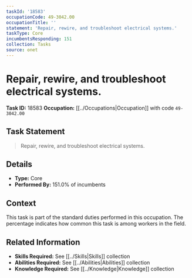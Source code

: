 ```yaml
---
taskId: '18583'
occupationCode: 49-3042.00
occupationTitle: ''
statement: 'Repair, rewire, and troubleshoot electrical systems.'
taskType: Core
incumbentsResponding: 151
collection: Tasks
source: onet
---
```

# Repair, rewire, and troubleshoot electrical systems.

**Task ID:** 18583
**Occupation:** [[../Occupations|Occupation]] with code `49-3042.00`

## Task Statement

> Repair, rewire, and troubleshoot electrical systems.

## Details

- **Type:** Core
- **Performed By:** 151.0% of incumbents

## Context

This task is part of the standard duties performed in this occupation. The percentage indicates how common this task is among workers in the field.

## Related Information

- **Skills Required:** See [[../Skills|Skills]] collection
- **Abilities Required:** See [[../Abilities|Abilities]] collection
- **Knowledge Required:** See [[../Knowledge|Knowledge]] collection
